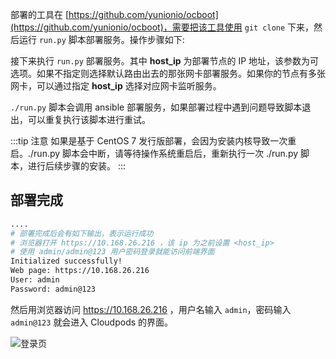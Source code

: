 
部署的工具在 [https://github.com/yunionio/ocboot](https://github.com/yunionio/ocboot)，需要把该工具使用 `git clone` 下来，然后运行 `run.py` 脚本部署服务。操作步骤如下:

<OcbootClone />

接下来执行 `run.py` 部署服务。其中 **host_ip** 为部署节点的 IP 地址，该参数为可选项。如果不指定则选择默认路由出去的那张网卡部署服务。如果你的节点有多张网卡，可以通过指定 **host_ip** 选择对应网卡监听服务。


<OcbootRun productVersion={props.productVersion} />

`./run.py` 脚本会调用 ansible 部署服务，如果部署过程中遇到问题导致脚本退出，可以重复执行该脚本进行重试。

:::tip 注意
如果是基于 CentOS 7 发行版部署，会因为安装内核导致一次重启。./run.py 脚本会中断，请等待操作系统重启后，重新执行一次 ./run.py 脚本，进行后续步骤的安装。
:::

## 部署完成

```bash
....
# 部署完成后会有如下输出，表示运行成功
# 浏览器打开 https://10.168.26.216 ，该 ip 为之前设置 <host_ip>
# 使用 admin/admin@123 用户密码登录就能访问前端界面
Initialized successfully!
Web page: https://10.168.26.216
User: admin
Password: admin@123
```

然后用浏览器访问 https://10.168.26.216 ，用户名输入 `admin`，密码输入 `admin@123` 就会进入 Cloudpods 的界面。

![登录页](../images/index.png)
